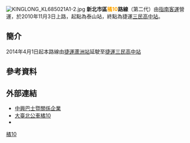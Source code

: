 {{Infobox Bus Route
| number =新北市區<font color="orange">橘10</font>路線
| image =[[File:KINGLONG_KL685021A1-2.jpg|240px]]
| bgcolor = white
| fontcolor = red
| system = 新北市區
| manager = 新北市交通局運輸管理科
| operator = <!-- 注释出：[[File:CSGroupBusLogo.svg|50px]] -->指南客運
| garage = 泰山站
| garage1 =五股站
| vehicle =
| start = 泰山
| via ={{BS-map
|title=新北市區公車橘10路線站牌
|legend=0
|lua=1
|collapse = 
|map=
KBHFa~~泰山站(泰山路)
BHF~~ 黎明技術學院
BHF~~ 山腳溪橋
BHF~~ 泰山國中
BHF~~ 憲訓中心
BHF~~ 泰山國小
BHF~~ 泰山郵局
BHF~~ 明志和平路口
BHF~~ 大窠橋
BHF~~ 遠東物流
BHF~~ 德音國小
BHF~~ 明德路口
BHF~~ 貿商國宅
BHF~~ 助順將軍廟
BHF~~ 老人公寓
BHF~~ 自強路口
BHF~~ 明日世界
BHF~~ 憲兵學校 
BHF~~ 蓬萊坑
BHF~~ 五股國小
BHF~~ 五股服務社
BHF~~ 立體停車場
BHF~~ 中原長安街口
BHF~~ 正義公園
BHF~~ 長榮中原路口
BHF~~ 長榮光明路口
BHF~~ 永平市場
BHF~~ 長榮路
BHF~~ [[捷運蘆洲站|捷運蘆洲站]]
BS2+l\BS2+r
仁愛國小 ! !BHF(R)f\BHF(L)g~~ 民族路口
仁愛街口 ! !BHF(R)f\BHF(L)g~~ 空中大學
民族民義街口 ! !BHF(R)f\BHF(L)g~~ 三民高中
水河里 ! !BHF(R)f\BHF(L)g~~ [[捷運三民高中站|捷運三民高中站]](復興路)
樓厝一 ! !BHF(R)f\BHF(L)g~~ 民權路口   
復興路 ! !BHF(R)f\STR      
STRl\STRr
}}
| via1 = 
| end = 捷運三民高中站
| length =
| level = 06:10～22:00
| level1 =
| frequency = 固定班次
| frequency1 = 
| time =
| fare = 台北聯營乙段票
| section_fare_1 = 
| section_fare_buffer_1 = 
| section_fare_2 =
| section_fare_buffer_2 =
| other_route =
| compete =
}}
[[File:KINGLONG_KL685021A1-2.jpg|thumb]]
'''新北市區<font color="orange">橘10</font>路線'''（第二代）由[[指南客運|指南客運]]營運，於2010年11月3日上路，起點為泰山站，終點為捷運[[捷運三民高中站|三民高中站]]。

==簡介==
2014年4月1日起本路線由[[捷運蘆洲站|捷運蘆洲站]]延駛至[[捷運三民高中站|捷運三民高中站]]

==參考資料==
{{reflist}}

==外部連結==
*[http://www.csgroup-bus.com.tw/  中興巴士暨關係企業] {{Wayback|url=http://www.csgroup-bus.com.tw/ |date=20160829021456 }} 
*[https://ebus.gov.taipei/EBus/VsSimpleMap?gb=0&routeid=0415001000 大臺北公車橘10]
*{{facebook|TransTaipei|暢行台北公車客運資訊站}}

{{新北市區公車路線}}
{{台北聯營公車路線}}
{{台北聯營公車}}

[[Category:新北市區公車路線|橘10]]